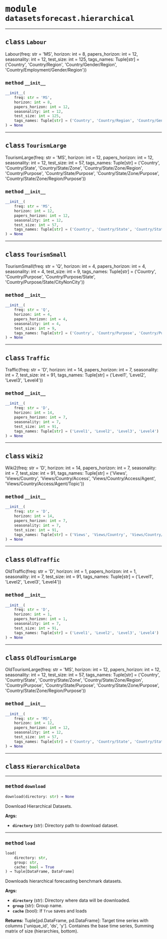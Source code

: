 



# <kbd>module</kbd> `datasetsforecast.hierarchical`






---



## <kbd>class</kbd> `Labour`
Labour(freq: str = 'MS', horizon: int = 8, papers_horizon: int = 12, seasonality: int = 12, test_size: int = 125, tags_names: Tuple[str] = ('Country', 'Country/Region', 'Country/Gender/Region', 'Country/Employment/Gender/Region')) 



### <kbd>method</kbd> `__init__`

```python
__init__(
    freq: str = 'MS',
    horizon: int = 8,
    papers_horizon: int = 12,
    seasonality: int = 12,
    test_size: int = 125,
    tags_names: Tuple[str] = ('Country', 'Country/Region', 'Country/Gender/Region', 'Country/Employment/Gender/Region')
) → None
```









---



## <kbd>class</kbd> `TourismLarge`
TourismLarge(freq: str = 'MS', horizon: int = 12, papers_horizon: int = 12, seasonality: int = 12, test_size: int = 57, tags_names: Tuple[str] = ('Country', 'Country/State', 'Country/State/Zone', 'Country/State/Zone/Region', 'Country/Purpose', 'Country/State/Purpose', 'Country/State/Zone/Purpose', 'Country/State/Zone/Region/Purpose')) 



### <kbd>method</kbd> `__init__`

```python
__init__(
    freq: str = 'MS',
    horizon: int = 12,
    papers_horizon: int = 12,
    seasonality: int = 12,
    test_size: int = 57,
    tags_names: Tuple[str] = ('Country', 'Country/State', 'Country/State/Zone', 'Country/State/Zone/Region', 'Country/Purpose', 'Country/State/Purpose', 'Country/State/Zone/Purpose', 'Country/State/Zone/Region/Purpose')
) → None
```









---



## <kbd>class</kbd> `TourismSmall`
TourismSmall(freq: str = 'Q', horizon: int = 4, papers_horizon: int = 4, seasonality: int = 4, test_size: int = 9, tags_names: Tuple[str] = ('Country', 'Country/Purpose', 'Country/Purpose/State', 'Country/Purpose/State/CityNonCity')) 



### <kbd>method</kbd> `__init__`

```python
__init__(
    freq: str = 'Q',
    horizon: int = 4,
    papers_horizon: int = 4,
    seasonality: int = 4,
    test_size: int = 9,
    tags_names: Tuple[str] = ('Country', 'Country/Purpose', 'Country/Purpose/State', 'Country/Purpose/State/CityNonCity')
) → None
```









---



## <kbd>class</kbd> `Traffic`
Traffic(freq: str = 'D', horizon: int = 14, papers_horizon: int = 7, seasonality: int = 7, test_size: int = 91, tags_names: Tuple[str] = ('Level1', 'Level2', 'Level3', 'Level4')) 



### <kbd>method</kbd> `__init__`

```python
__init__(
    freq: str = 'D',
    horizon: int = 14,
    papers_horizon: int = 7,
    seasonality: int = 7,
    test_size: int = 91,
    tags_names: Tuple[str] = ('Level1', 'Level2', 'Level3', 'Level4')
) → None
```









---



## <kbd>class</kbd> `Wiki2`
Wiki2(freq: str = 'D', horizon: int = 14, papers_horizon: int = 7, seasonality: int = 7, test_size: int = 91, tags_names: Tuple[str] = ('Views', 'Views/Country', 'Views/Country/Access', 'Views/Country/Access/Agent', 'Views/Country/Access/Agent/Topic')) 



### <kbd>method</kbd> `__init__`

```python
__init__(
    freq: str = 'D',
    horizon: int = 14,
    papers_horizon: int = 7,
    seasonality: int = 7,
    test_size: int = 91,
    tags_names: Tuple[str] = ('Views', 'Views/Country', 'Views/Country/Access', 'Views/Country/Access/Agent', 'Views/Country/Access/Agent/Topic')
) → None
```









---



## <kbd>class</kbd> `OldTraffic`
OldTraffic(freq: str = 'D', horizon: int = 1, papers_horizon: int = 1, seasonality: int = 7, test_size: int = 91, tags_names: Tuple[str] = ('Level1', 'Level2', 'Level3', 'Level4')) 



### <kbd>method</kbd> `__init__`

```python
__init__(
    freq: str = 'D',
    horizon: int = 1,
    papers_horizon: int = 1,
    seasonality: int = 7,
    test_size: int = 91,
    tags_names: Tuple[str] = ('Level1', 'Level2', 'Level3', 'Level4')
) → None
```









---



## <kbd>class</kbd> `OldTourismLarge`
OldTourismLarge(freq: str = 'MS', horizon: int = 12, papers_horizon: int = 12, seasonality: int = 12, test_size: int = 57, tags_names: Tuple[str] = ('Country', 'Country/State', 'Country/State/Zone', 'Country/State/Zone/Region', 'Country/Purpose', 'Country/State/Purpose', 'Country/State/Zone/Purpose', 'Country/State/Zone/Region/Purpose')) 



### <kbd>method</kbd> `__init__`

```python
__init__(
    freq: str = 'MS',
    horizon: int = 12,
    papers_horizon: int = 12,
    seasonality: int = 12,
    test_size: int = 57,
    tags_names: Tuple[str] = ('Country', 'Country/State', 'Country/State/Zone', 'Country/State/Zone/Region', 'Country/Purpose', 'Country/State/Purpose', 'Country/State/Zone/Purpose', 'Country/State/Zone/Region/Purpose')
) → None
```









---



## <kbd>class</kbd> `HierarchicalData`







---



### <kbd>method</kbd> `download`

```python
download(directory: str) → None
```

Download Hierarchical Datasets. 



**Args:**
 
 - <b>`directory`</b> (str):  Directory path to download dataset. 

---



### <kbd>method</kbd> `load`

```python
load(
    directory: str,
    group: str,
    cache: bool = True
) → Tuple[DataFrame, DataFrame]
```

Downloads hierarchical forecasting benchmark datasets. 



**Args:**
 
 - <b>`directory`</b> (str):  Directory where data will be downloaded. 
 - <b>`group`</b> (str):  Group name. 
 - <b>`cache`</b> (bool):  If `True` saves and loads 



**Returns:**
 Tuple[pd.DataFrame, pd.DataFrame]:  Target time series with columns ['unique_id', 'ds', 'y'].  Containes the base time series,  Summing matrix of size (hierarchies, bottom). 


